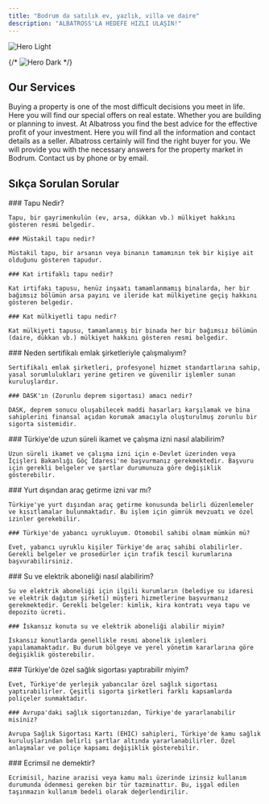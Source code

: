 ```yaml
---
title: "Bodrum da satılık ev, yazlık, villa ve daire"
description: "ALBATROSS'LA HEDEFE HIZLI ULAŞIN!"
---
```


<img alt="Hero Light" classname="block dark:hidden" src="/images/albatross.jpg" />

{/* <img alt="Hero Dark" classname="hidden dark:block" src="/images/albatross.jpg" /> */}


## Our Services

<CardGroup cols={2}>
  <Card title="Villas, Houses, Apartments" icon="house" href="/properties">
    Buying a property is one of the most difficult decisions you meet in life. Here you will find our special offers on real estate.
  </Card>

  <Card title="Land for Sale" icon="map" href="/land">
    Whether you are building or planning to invest. At Albatross you find the best advice for the effective profit of your investment.
  </Card>

  <Card title="Seller" icon="handshake" href="/seller">
    Here you will find all the information and contact details as a seller. Albatross certainly will find the right buyer for you.
  </Card>

  <Card title="Contact" icon="phone" href="/contact">
    We will provide you with the necessary answers for the property market in Bodrum. Contact us by phone or by email.
  </Card>
</CardGroup>

## Sıkça Sorulan Sorular

<AccordionGroup>
  <Accordion title="Tapu İşlemleri">
    ### Tapu Nedir?

    Tapu, bir gayrimenkulün (ev, arsa, dükkan vb.) mülkiyet hakkını gösteren resmi belgedir.

    ### Müstakil tapu nedir?

    Müstakil tapu, bir arsanın veya binanın tamamının tek bir kişiye ait olduğunu gösteren tapudur.

    ### Kat irtifaklı tapu nedir?

    Kat irtifakı tapusu, henüz inşaatı tamamlanmamış binalarda, her bir bağımsız bölümün arsa payını ve ileride kat mülkiyetine geçiş hakkını gösteren belgedir.

    ### Kat mülkiyetli tapu nedir?

    Kat mülkiyeti tapusu, tamamlanmış bir binada her bir bağımsız bölümün (daire, dükkan vb.) mülkiyet hakkını gösteren resmi belgedir.
  </Accordion>

  <Accordion title="Emlak ve Sigorta">
    ### Neden sertifikalı emlak şirketleriyle çalışmalıyım?

    Sertifikalı emlak şirketleri, profesyonel hizmet standartlarına sahip, yasal sorumlulukları yerine getiren ve güvenilir işlemler sunan kuruluşlardır.

    ### DASK'ın (Zorunlu deprem sigortası) amacı nedir?

    DASK, deprem sonucu oluşabilecek maddi hasarları karşılamak ve bina sahiplerini finansal açıdan korumak amacıyla oluşturulmuş zorunlu bir sigorta sistemidir.
  </Accordion>

  <Accordion title="İkamet ve Çalışma İzinleri">
    ### Türkiye'de uzun süreli ikamet ve çalışma izni nasıl alabilirim?

    Uzun süreli ikamet ve çalışma izni için e-Devlet üzerinden veya İçişleri Bakanlığı Göç İdaresi'ne başvurmanız gerekmektedir. Başvuru için gerekli belgeler ve şartlar durumunuza göre değişiklik gösterebilir.
  </Accordion>

  <Accordion title="Araç ve Ulaşım">
    ### Yurt dışından araç getirme izni var mı?

    Türkiye'ye yurt dışından araç getirme konusunda belirli düzenlemeler ve kısıtlamalar bulunmaktadır. Bu işlem için gümrük mevzuatı ve özel izinler gerekebilir.

    ### Türkiye'de yabancı uyrukluyum. Otomobil sahibi olmam mümkün mü?

    Evet, yabancı uyruklu kişiler Türkiye'de araç sahibi olabilirler. Gerekli belgeler ve prosedürler için trafik tescil kurumlarına başvurabilirsiniz.
  </Accordion>

  <Accordion title="Abonelik İşlemleri">
    ### Su ve elektrik aboneliği nasıl alabilirim?

    Su ve elektrik aboneliği için ilgili kurumların (belediye su idaresi ve elektrik dağıtım şirketi) müşteri hizmetlerine başvurmanız gerekmektedir. Gerekli belgeler: kimlik, kira kontratı veya tapu ve depozito ücreti.

    ### İskansız konuta su ve elektrik aboneliği alabilir miyim?

    İskansız konutlarda genellikle resmi abonelik işlemleri yapılamamaktadır. Bu durum bölgeye ve yerel yönetim kararlarına göre değişiklik gösterebilir.
  </Accordion>

  <Accordion title="Sağlık Sigortası">
    ### Türkiye'de özel sağlık sigortası yaptırabilir miyim?

    Evet, Türkiye'de yerleşik yabancılar özel sağlık sigortası yaptırabilirler. Çeşitli sigorta şirketleri farklı kapsamlarda poliçeler sunmaktadır.

    ### Avrupa'daki sağlık sigortanızdan, Türkiye'de yararlanabilir misiniz?

    Avrupa Sağlık Sigortası Kartı (EHIC) sahipleri, Türkiye'de kamu sağlık kuruluşlarından belirli şartlar altında yararlanabilirler. Özel anlaşmalar ve poliçe kapsamı değişiklik gösterebilir.
  </Accordion>

  <Accordion title="Diğer">
    ### Ecrimsil ne demektir?

    Ecrimisil, hazine arazisi veya kamu malı üzerinde izinsiz kullanım durumunda ödenmesi gereken bir tür tazminattır. Bu, işgal edilen taşınmazın kullanım bedeli olarak değerlendirilir.
  </Accordion>
</AccordionGroup>